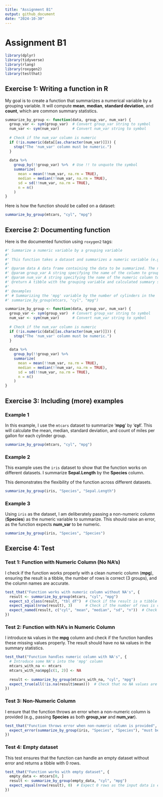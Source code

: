 ```yaml
---
title: "Assignment B1"
output: github_document
date: "2024-10-30"
---
```


# Assignment B1

```r
library(dplyr)
library(tidyverse)
library(rlang)
library(roxygen2)
library(testthat)
```

## Exercise 1: Writing a function in R

My goal is to create a function that summarizes a numerical variable by a grouping variable. It will compute **mean**, **median**, **standard deviation**, and **count**, which are common summary statistics.

```r
summarize_by_group <- function(data, group_var, num_var) {
  group_var <- sym(group_var)  # Convert group_var string to symbol
  num_var <- sym(num_var)      # Convert num_var string to symbol
  
  # Check if the num_var column is numeric
  if (!is.numeric(data[[as.character(num_var)]])) {
    stop("The 'num_var' column must be numeric.")
  }
  
  data %>%
    group_by(!!group_var) %>%  # Use !! to unquote the symbol
    summarize(
      mean = mean(!!num_var, na.rm = TRUE),
      median = median(!!num_var, na.rm = TRUE),
      sd = sd(!!num_var, na.rm = TRUE),
      n = n()
    )
}
```

Here is how the function should be called on a dataset:

```r
summarize_by_group(mtcars, "cyl", "mpg")
```

## Exercise 2: Documenting function

Here is the documented function using `roxygen2` tags:

```r

#' Summarize a numeric variable by a grouping variable
#'
#' This function takes a dataset and summarizes a numeric variable (e.g., mean, median, standard deviation) for each level of a grouping variable.
#'
#' @param data A data frame containing the data to be summarized. The name `data` was chosen because it clearly indicates the main input for the function.
#' @param group_var A string specifying the name of the column to group by. I named this `group_var` because it directly reflects its purpose — to specify the grouping variable.
#' @param num_var A string specifying the name of the numeric column to summarize. The name `num_var` was chosen because it represents the numeric variable to summarize across the groups.
#' @return A tibble with the grouping variable and calculated summary statistics: mean, median, standard deviation, and count of observations for each group.
#' 
#' @examples
#' # Summarizing the 'mpg' variable by the number of cylinders in the 'mtcars' dataset
#' summarize_by_group(mtcars, "cyl", "mpg")

summarize_by_group <- function(data, group_var, num_var) {
  group_var <- sym(group_var)  # Convert group_var string to symbol
  num_var <- sym(num_var)      # Convert num_var string to symbol
  
  # Check if the num_var column is numeric
  if (!is.numeric(data[[as.character(num_var)]])) {
    stop("The 'num_var' column must be numeric.")
  }
  
  data %>%
    group_by(!!group_var) %>%
    summarize(
      mean = mean(!!num_var, na.rm = TRUE),
      median = median(!!num_var, na.rm = TRUE),
      sd = sd(!!num_var, na.rm = TRUE),
      n = n()
    )
}

```

## Exercise 3: Including (more) examples

### Example 1

In this example, I use the `mtcars` dataset to summarize '**mpg**' by '**cyl**'. This will calculate the mean, median, standard deviation, and count of miles per gallon for each cylinder group.

```r

summarize_by_group(mtcars, "cyl", "mpg")
```

### Example 2

This example uses the `iris` dataset to show that the function works on different datasets. I summarize **Sepal.Length** by the **Species** column.

This demonstrates the flexibility of the function across different datasets.

```r

summarize_by_group(iris, "Species", "Sepal.Length")
```

### Example 3

Using `iris` as the dataset, I am deliberately passing a non-numeric column (**Species**) as the numeric variable to summarize. This should raise an error, as the function expects **num_var** to be numeric.

```r

summarize_by_group(iris, "Species", "Species")
```

## Exercise 4: Test

### Test 1: Function with Numeric Column (No NA’s)

I check if the function works properly with a clean numeric column (**mpg**), ensuring the result is a tibble, the number of rows is correct (3 groups), and the column names are accurate.

```r
test_that("Function works with numeric column without NA's", {
  result <- summarize_by_group(mtcars, "cyl", "mpg")
  expect_s3_class(result, "tbl_df")  # Check if the result is a tibble
  expect_equal(nrow(result), 3)      # Check if the number of rows is correct (3 unique 'cyl' groups)
  expect_named(result, c("cyl", "mean", "median", "sd", "n"))  # Check if column names are correct
})
```

### Test 2: **Function with NA’s in Numeric Column**

I introduce `NA` values in the **mpg** column and check if the function handles these missing values properly. The result should have no `NA` values in the summary statistics.

```r
test_that("Function handles numeric column with NA's", {
  # Introduce some NA's into the 'mpg' column
  mtcars_with_na <- mtcars
  mtcars_with_na$mpg[c(1, 2)] <- NA
  
  result <- summarize_by_group(mtcars_with_na, "cyl", "mpg")
  expect_true(all(!is.na(result$mean)))  # Check that no NA values are in the result
})
```

### Test 3: Non-Numeric Column

I ensure that the function throws an error when a non-numeric column is provided (e.g., passing **Species** as both **group_var** and **num_var**).

```r
test_that("Function throws error when non-numeric column is provided", {
  expect_error(summarize_by_group(iris, "Species", "Species"), "must be numeric")
})
```

### Test 4: Empty dataset

This test ensures that the function can handle an empty dataset without error and returns a tibble with 0 rows.

```r
test_that("Function works with empty dataset", {
  empty_data <- mtcars[0, ]
  result <- summarize_by_group(empty_data, "cyl", "mpg")
  expect_equal(nrow(result), 0)  # Expect 0 rows as the input data is empty
})
```
